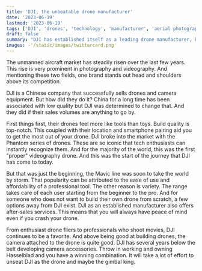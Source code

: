 ```yaml
---
title: 'DJI, the unbeatable drone manufacturer'
date: '2023-06-19'
lastmod: '2023-06-19'
tags: ['DJI', 'drones', 'technology', 'manufacturer', 'aerial photography']
draft: false
summary: "DJI has established itself as a leading drone manufacturer, known for its advanced and reliable drones. This article explores the factors that contribute to DJI's success and why it stands out in the drone industry."
images: -'/static/images/twittercard.png' 
---
```


The unmanned aircraft market has steadily risen over the last few years. This rise is very prominent in photography and videography. And mentioning these two fields, one brand stands out head and shoulders above its competition.

DJI is a Chinese company that successfully sells drones and camera equipment. But how did they do it? China for a long time has been associated with low quality but DJI was determined to change that. And they did if their sales volumes are anything to go by.

First things first, their drones feel more like tools than toys. Build quality is top-notch. This coupled with their location and smartphone pairing aid you to get the most out of your drone. DJI broke into the market with the Phantom series of drones. These are so iconic that tech enthusiasts can instantly recognize them. And for the majority of the world, this was the first "proper" videography drone. And this was the start of the journey that DJI has come to today.

But that was just the beginning, the Mavic line was soon to take the world by storm. That popularity can be attributed to the ease of use and affordability of a professional tool. The other reason is variety. The range takes care of each user starting from the beginner to the pro. And for someone who does not want to build their own drone from scratch, a few options away from DJI exist. DJI as an established manufacturer also offers after-sales services. This means that you will always have peace of mind even if you crash your drone.

From enthusiast drone fliers to professionals who shoot movies, DJI continues to be a favorite. And above being good at building drones, the camera attached to the drone is quite good. DJI has several years below the belt developing camera accessories. Throw in working and owning Hasselblad and you have a winning combination. It will take a lot of effort to unseat DJI as the drone and maybe the gimbal king.